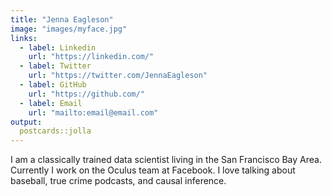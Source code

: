 ```yaml
---
title: "Jenna Eagleson"
image: "images/myface.jpg"
links:
  - label: Linkedin
    url: "https://linkedin.com/"
  - label: Twitter
    url: "https://twitter.com/JennaEagleson"
  - label: GitHub
    url: "https://github.com/"
  - label: Email
    url: "mailto:email@email.com"
output:
  postcards::jolla
---
```

 
I am a classically trained data scientist living in the San Francisco Bay Area. 
Currently I work on the Oculus team at Facebook. I love talking about baseball, 
true crime podcasts, and causal inference.
